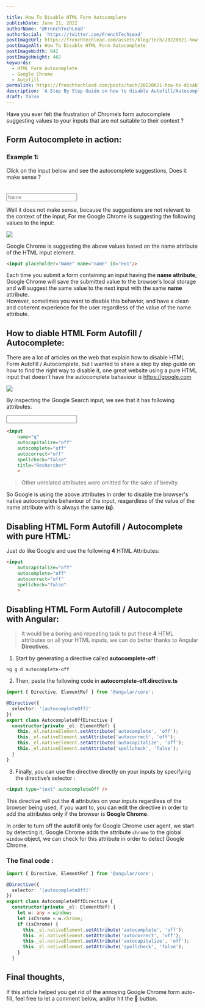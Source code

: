 ```yaml
---

title: How To Disable HTML Form Autocomplete
publishDate: June 21, 2022
authorName: '@FrenchTechLead'
authorSocial: 'https://twitter.com/FrenchTechLead'
postImageUrl: https://frenchtechlead.com/assets/blog/tech/20220621-how-to-disable-form-autocomplete/0.png
postImageAlt: How To Disable HTML Form Autocomplete
postImageWidth: 842
postImageHeight: 462
keywords:
  - HTML Form Autocomplete
  - Google Chrome
  - Autofill
permalink: https://frenchtechlead.com/posts/tech/20220621-how-to-disable-form-autocomplete/
description: 'A Step By Step Guide on how to disable Autofill/Autocomplete HTML Forms with pure HTML and Angular.'
draft: false
---
```



Have you ever felt the frustration of Chrome’s form autocomplete suggesting values to your inputs that are not suitable to their context ?


<Separator/>

## Form Autocomplete in action:

### Example 1:

<label for="ex1">Click on the input below and see the autocomplete suggestions, Does it make sense ?</label><br/>

<input style="margin-top:20px;" placeholder="Name" name="name" id="ex1"/>

Well it does not make sense, because the suggestions are not relevant to the context of the input, For me Google Chrome is suggesting the following values to the input:

<Image w="385" h="339" src={img2} t="Input Autocomplete example" solo="true" />

Google Chrome is suggesting the above values based on the name attribute of the HTML input element.

```html
<input placeholder="Name" name="name" id="ex1"/>
```
Each time you submit a form containing an input having the **name attribute**, Google Chrome will save the submitted value to the browser’s local storage and will suggest the same value to the next input with the same **name** attribute.  
However, sometimes you want to disable this behavior, and have a clean and coherent experience for the user regardless of the value of the name attribute.

<Separator/>


## How to diable HTML Form Autofill / Autocomplete:
There are a lot of articles on the web that explain how to disable HTML Form Autofill / Autocomplete, but I wanted to share a step by step guide on how to find the right way to disable it, one great website using a pure HTML input that doesn't have the autocomplete bahaviour is https://google.com


<Image w="1110" h="492" src={img3} t="Google Search input" solo="true" />

By inspecting the Google Search input, we see that it has following attributes:

<input 
    name="name"
    autocapitalize="off"
    autocomplete="off"
    autocorrect="off"
    spellcheck="false"
    title="Rechercher"
    >

```html
<input 
    name="q"
    autocapitalize="off"
    autocomplete="off"
    autocorrect="off"
    spellcheck="false"
    title="Rechercher"
    >
```
> Other unrelated attributes were omitted for the sake of brevity.

So Google is using the above attributes in order to disable the browser's native autocomplete behaviour of the input, reagardless of the value of the name attribute with is always the same **(q)**.

<Separator/>

## Disabling HTML Form Autofill / Autocomplete with pure HTML:
Just do like Google and use the following **4** HTML Attributes:
```html
<input 
    autocapitalize="off"
    autocomplete="off"
    autocorrect="off"
    spellcheck="false"
    >
```

<Separator/>

## Disabling HTML Form Autofill / Autocomplete with Angular:
> It would be a boring and repeating task to put these **4** HTML attributes on all your HTML inputs, we can do better thanks to Angular **Directives**.

1. Start by generating a directive called **autocomplete-off** :
```
ng g d autocomplete-off
```
2. Then, paste the following code in **autocomplete-off.directive.ts**

```ts
import { Directive, ElementRef } from '@angular/core';

@Directive({
  selector: '[autocompleteOff]'
})
export class AutocompleteOffDirective {
  constructor(private _el: ElementRef) {
    this._el.nativeElement.setAttribute('autocomplete', 'off');
    this._el.nativeElement.setAttribute('autocorrect', 'off');
    this._el.nativeElement.setAttribute('autocapitalize', 'off');
    this._el.nativeElement.setAttribute('spellcheck', 'false');
  }
}
```
3. Finally, you can use the directive directly on your inputs by specifying the directive’s selector :
```html
<input type="text" autocompleteOff />
```

This directive will put the **4** attributes on your inputs regardless of the browser being used, if you want to, you can edit the directive in order to add the attributes only if the browser is **Google Chrome**.

In order to turn off the autofill only for Google Chrome user agent, we start by detecting it, Google Chrome adds the attribute `chrome` to the global `window` object, we can check for this attribute in order to detect Google Chrome.

### The final code :

```ts
import { Directive, ElementRef } from '@angular/core';

@Directive({
  selector: '[autocompleteOff]'
})
export class AutocompleteOffDirective {
  constructor(private _el: ElementRef) {
    let w: any = window;
    let isChrome = w.chrome;
    if (isChrome) {
      this._el.nativeElement.setAttribute('autocomplete', 'off');
      this._el.nativeElement.setAttribute('autocorrect', 'off');
      this._el.nativeElement.setAttribute('autocapitalize', 'off');
      this._el.nativeElement.setAttribute('spellcheck', 'false');
    }
  }
```

<Separator/>

Final thoughts,
----
If this article helped you get rid of the annoying Google Chrome form auto-fill, feel free to let a comment below, and/or hit the 👏 button.
